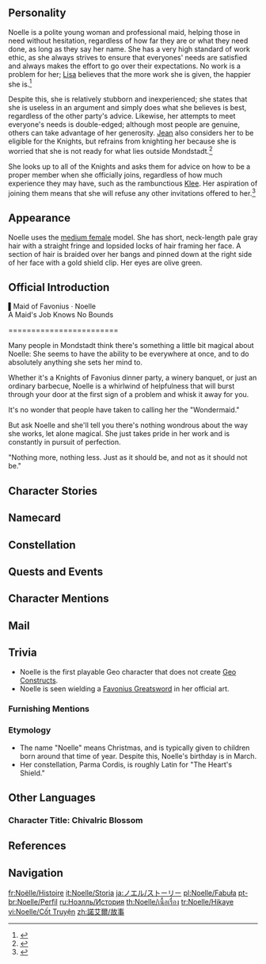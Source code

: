 {{CharacterTabs}}
{{Quote|Like most of Mondstadt's young people, Noelle always dreamed of being a knight of Favonius when she grew up.<br />She may not have what it takes to be a knight just yet, but she is learning. Working as a maid at the Knights' headquarters, she is constantly taking notes on what constitutes knightly speech, knightly conduct, and knightly customs.<br />She holds firm to her belief that one day she will join their ranks &mdash; she just needs to keep trying her hardest at everything she does.|Description from the Official Website<ref>Official Genshin Impact Website: [https://genshin.hoyoverse.com/en/character/mondstadt?char=10 Noelle]</ref>}}

==Personality==
{{Quote|A maid who faithfully serves the Knights of Favonius. She dreams of joining their ranks someday.|In-game character attributes and profile page text}}

Noelle is a polite young woman and professional maid, helping those in need without hesitation, regardless of how far they are or what they need done, as long as they say her name. She has a very high standard of work ethic, as she always strives to ensure that everyones' needs are satisfied and always makes the effort to go over their expectations. No work is a problem for her; [[Lisa]] believes that the more work she is given, the happier she is.<ref>{{Ref/VO|Lisa|About Noelle}}</ref>

Despite this, she is relatively stubborn and inexperienced; she states that she is useless in an argument and simply does what she believes is best, regardless of the other party's advice. Likewise, her attempts to meet everyone's needs is double-edged; although most people are genuine, others can take advantage of her generosity. [[Jean]] also considers her to be eligible for the Knights, but refrains from knighting her because she is worried that she is not ready for what lies outside Mondstadt.<ref>{{Ref/VO|Jean|About Noelle}}</ref>

She looks up to all of the Knights and asks them for advice on how to be a proper member when she officially joins, regardless of how much experience they may have, such as the rambunctious [[Klee]]. Her aspiration of joining them means that she will refuse any other invitations offered to her.<ref>{{Ref/VO|Bennett|About Noelle}}</ref>

==Appearance==
{{See also|Armored Rose}}
<!-- Keep appearance section short and concise. Limit to 3-4 sentences. Outfits should be described on the outfit pages. -->
Noelle uses the [[:Category:Medium Female Characters|medium female]] model. She has short, neck-length pale gray hair with a straight fringe and lopsided locks of hair framing her face. A section of hair is braided over her bangs and pinned down at the right side of her face with a gold shield clip. Her eyes are olive green.

==Official Introduction==
{{Official Introduction
|title = A Maid's Job Knows No Bounds
|link = https://www.facebook.com/Genshinimpact/posts/636966840486843
|character = Noelle}}
{{Quote|[[Jean]]'s job is definitely the most stressful. But Noelle's is by far the busiest.|[[Kaeya]], who in contrast to both Jean and Noelle seems quite the man of leisure}}
▌Maid of Favonius · Noelle<br />
A Maid's Job Knows No Bounds

<nowiki>========================</nowiki>

Many people in Mondstadt think there's something a little bit magical about Noelle: She seems to have the ability to be everywhere at once, and to do absolutely anything she sets her mind to.

Whether it's a Knights of Favonius dinner party, a winery banquet, or just an ordinary barbecue, Noelle is a whirlwind of helpfulness that will burst through your door at the first sign of a problem and whisk it away for you.

It's no wonder that people have taken to calling her the "Wondermaid."

But ask Noelle and she'll tell you there's nothing wondrous about the way she works, let alone magical. She just takes pride in her work and is constantly in pursuit of perfection.

"Nothing more, nothing less. Just as it should be, and not as it should not be."

==Character Stories==
{{Character Story
|title1        = Character Details
|text1         = <p>Noelle has much greater dreams and ambitions than other maids in the [[Knights of Favonius]].</p><p>Like anyone else in this city protected by the Knights of Favonius, she too dreams of donning the honored armor.</p><p>Even if her skills are not enough to pass the rigorous selection trials, she still wishes to observe and learn from them every chance she gets.</p><p>Aside from her training, she enjoys her current life, helping everyone in need.</p><p>"You can leave absolutely anything to me!"</p><p>That's her signature line. If there's anything that you need, Noelle is glad to be of aid.</p>
|mention1      = 

|title2        = Character Story 1
|friendship2   = 2
|text2         = <p>Noelle is "the maid of all maids" to many.</p><p>Such people also tend to say this of her: "She's everywhere."</p><p>For example, there was a child who once tried to get a plate during a banquet, but found that there was no way to open the cabinet without all the plates falling out...</p><p>"Noelle!!!!!!"</p><p>All the child needed to do was scream, and Noelle appeared. She put the cabinet down on its back, took a plate out, and handed it to the child, reminding him not to have cold drinks immediately after having barbecue. Then she righted the cabinet, cleaned up other plates, and then put them back in order.</p><p>Noelle's ability to be everywhere all at once is something miraculous to many.</p><p>However, the job of a maid is no myth or legend. Noelle only does her job to the letter.</p><p>"No more, no less. As it should be, not as it should not be."</p><p>Noelle doesn't think herself special, only that she thinks too much at times.</p>
|mention2      = 

|title3        = Character Story 2
|friendship3   = 3
|text3         = <p>Noelle is always eager to help, sometimes excessively so.</p><p>If you were to ask her how to build a campfire as she passed by, she would not only stop and build the campfire for you, she would also put up the grill racks, season the food, cook it for you, taste it herself to make sure it's done, and remind you to put out the fire when you've finished so as not to burn the forest down. Then she would get back to whatever she had been doing beforehand.</p><p>Of course, most people don't mind at all that she regularly goes the extra mile. But it can sometimes produce unexpected results...</p><p>For example, a [[Landa|merchant]] from [[Snezhnaya]] once came to Mondstadt, ostensibly wishing to get into the winery business. In truth, he had an evil plot to ruin the land, destroy the winery business in Mondstadt altogether and then seize the market with wines from Snezhnaya.</p><p>He disguised himself as an honest merchant with his family on a business trip to Mondstadt. Naturally, with them being visitors from afar, Noelle gave them a warm reception.</p><p>Initially, the merchant was delighted with Noelle's hospitality; it was a cut above the crude etiquette he had come to expect from most peasants in Mondstadt. However, after a while he began to feel that something was amiss.</p><p>Noelle seemed to be able to read his mind: She correctly guessed his schedule, cooked his family's favorite Snezhnayan dishes for them each day, and even knew that [[Tia|his daughter]] liked to go to bed hugging a ragdoll, presenting her with a hand-made doll she had sewn together herself.</p><p>This spooked the merchant, and made him hesitant to execute the next phase of his plan. Noelle's warm smile now chilled the merchant to the bone. What else did she know, and what was she really planning?</p><p>In the end, the merchant fled Mondstadt with his family.</p><p>Noelle was upset for a few days, thinking she had somehow insulted her guests. Little did she know that all of Mondstadt was indebted to her for taking her job so seriously.</p>
|mention3      = Landa,Tia

|title4        = Character Story 3
|friendship4   = 4
|quest4        = Song of the Dragon and Freedom
|text4         = <p>Most of the time, Noelle's reliability provides a comforting presence, but there are always exceptions.</p><p>Once, she learned that an adventurer was trapped on [[Dragonspine]], so she decided to mount a rescue by herself.</p><p>The snowstorm that day was terribly fierce, wiping out any tracks left by humans as soon as they were made. It was impossible to find a safe route to proceed, to say nothing of saving the adventurer amidst the snow.</p><p>However, Noelle persisted on searching for the adventurer and eventually found him inside a cave, suffering from severe hypothermia.</p><p>At the time, her coat was completely soaked, and the water inside her bottle had turned to ice. Thirsty and hungry, Noelle still managed to carry the adventurer down on her back.</p><p>The adventurer was saved, but Noelle, having over-exerted herself, laid in bed for three days straight, suffering from a high fever. Everyone in the Knights of Favonius barely slept out of concern for her during that period. Fortunately, Noelle recovered.</p><p>It was not the first or second time that something similar had happened, and everyone was deeply worried for Noelle.</p><p>In order to prevent Noelle from putting herself in harm's way again, [[Jean]] had to invent some safe jobs to keep Noelle busy. If something were to happen, then [[Kaeya]] would have to save the day.</p><p>During the Stormterror threat, Noelle was also eager to resolve the threat at its source. However, Kaeya managed to arrange quite a few "urgent matters" for her to attend to inside the city until it was all over.</p>
|mention4      = Kaeya,Jean

|title5        = Character Story 4
|friendship5   = 5
|text5         = <p>Noelle's petite form does a good job of hiding her great strength.</p><p>This does not just refer to her resoluteness or her indomitable spirit, but also her physical strength.</p><p>Once, [[Lisa]] accidentally dropped her experimental apparatus under her bookshelf and troubled over whether she could remain decent while bending over to retrieve it. Noelle made it over in the nick of time, lifting the full bookshelf with only one hand &mdash; and not a single book fell out between her hefting it and putting it down.</p><p>There was another incident in which several cargo-bearing carts were attacked by [[Pyro Slimes]] as they tried to pass through Mondstadt's side gate. As the owners were all in a panic, it was Noelle again who came to the rescue &mdash; hurling the carts &mdash; cargo and all, into the [[Cider Lake]], before leaping into the water herself and retrieving every last item.</p><p>Rumor has it that when Noelle was studying the blade, she nearly sent [[Wagner]] &mdash; who prided himself in his forging skills &mdash; into despairing seclusion.</p><p>In all, he forged over ten different swords with different alloy compositions for Noelle, but all would lose their edge after a few uses.</p><p>At first, Wagner thought Noelle unskilled, but eventually found that the problem was more foundational: the swords just weren't strong enough.</p><p>Putting his reputation on the line, Wagner finally made Noelle a sturdy and heavy [[claymore]] that was further reinforced by her affinity for [[Geo]]. Only then was her weapon issue (barely) solved.</p><p>But don't worry, Noelle won't use her superhuman strength unless the situation calls for it, as she is a pacifist at heart.</p><p>They say, however, that the very day Noelle received her [[Favonius Greatsword|custom-made claymore]], she was set upon by a pair of drunken [[Treasure Hoarders]] in [[Drunkard Gorge]], who thought her a harmless lamb...</p><p>Let's just hope that no one else will ever be so unlucky.</p>
|mention5      = Lisa,Wagner

|title6        = Character Story 5
|friendship6   = 6
|text6         = <p>Noelle's greatest enemy, curiously, is not a person, but [[Ludi Harpastum]] itself.</p><p>During Ludi Harpastum, long tables arranged in a circular shape and filled with all kinds of food will be set up in the plaza before the [[Favonius Cathedral|Cathedral]] for everyone to enjoy.</p><p>The food is usually prepared by volunteers who can cook. During this time, Noelle, who always holds herself to a high standard, joins the volunteers in continuously cooking and serving food.</p><p>It's not really any additional work; what's difficult is that she insists on tasting every dish to make sure they are up to standard.</p><p>The crispy [[Moon Pie]]s; the sizzling Mondstadt Pork Chops; the towering [["Pile 'Em Up"|Pile 'Em Ups]] &mdash; all the fried and barbecued foods, equal parts delicious and fatty, are customary at the festival.</p><p>The smiles on people's faces make Noelle truly happy. What makes her less so is seeing her bulging belly. She can't help but let out a sigh.</p><p>For the entire month following the festival, Noelle will volunteer for the Knights of Favonius' city night patrol.</p><p>The festival may be over, but her battle is only beginning.</p>
|mention6      = 

|title7        = "Warning of Roses"
|friendship7   = 4
|text7         = <p>The maids of the Knights have many "red lines" that are not to be crossed, and one of these is that "the personal information of the Knights must be kept in strict confidence."</p><p>This does not only require restricting outsider access to such information &mdash; this restriction also applies to other members of the Knights.</p><p>For example, what Jean keeps in her private quarters, the contents of [[Amber]]'s Baron Bunny, the number of special eye patches that Kaeya owns, the number of [[Klee]]'s hidden bomb caches... These things are all top secret.</p><p>To avoid leaking such information, Noelle used red cloth to make a great many roses &mdash; in Mondstadt, this flower means "my lips are sealed."</p><p>She specially wove one such rose into her gauntlet as an ever-present reminder to herself.</p><p>Revealing secrets would be a major dereliction of duty for a maid, and those who aspire to be knights cannot afford such errors.</p><p>So you can forget about probing Noelle for any secrets. She won't tell.</p>
|mention7      = Amber,Jean,Kaeya,Klee

|title8        = Vision
|friendship8   = 6
|text8         = <p>Noelle did once wish to fulfill her dream before its time. Some years ago, after failing her seventh selection test, which was really a foregone conclusion, she felt somewhat discouraged.</p><p>The etiquette, swordsmanship, the lines she had memorized... had they all gone to waste? She remembered all the strong points of every official knight, but who would remember the hard work of a failure like her?</p><p>She had never stopped aspiring to become a Knight of Favonius, but her exhausted body wouldn't let her get back on her feet like she normally would. She felt like someone who had spent days and nights traveling through an icy tundra.</p><p>At that moment, the main gate of the Knights Headquarters were flung upon, and out walked Acting Grand Master Jean, who had just been in charge of the selection process.</p><p>Without a thought, Noelle gave a precise knight's salute.</p><p>Immediately, she knew that this was too abrupt a thing to do, and wondered what Jean might think of her.</p><p>But just as she was wishing that there was some hole she might crawl into to flee, Jean stopped in her own tracks and returned the salute.</p><p>After a moment's surprise, Noelle gave a strained smile, clumsy but pure.</p><p>This was a lucky day that she would always remember, for she would receive recognition from two all-important sources this day: once from Jean, and the other from the gods.</p><p>Her hard work had been remembered after all.</p><p>From that day forward, [[Vision]] in hand, Noelle reaffirmed her belief that she would one day be able to don that armor. That she would be gentle and reliable &mdash; and yes, everywhere at once too.</p>
|mention8      = Jean
}}

==Namecard==
{{Namecard|Noelle: Protector}}

==Constellation==
{{Constellation Lore|Parma Cordis}}

==Quests and Events==
{{Quests and Events
|Dream of Wind and Flowers = cutscene
}}

==Character Mentions==
{{Character Mentions|alias="Wondermaid"}}

==Mail==
{{Mails by Category List|Noelle Mails|noheader=1}}

==Trivia==
* Noelle is the first playable Geo character that does not create [[Geo Constructs]].
* Noelle is seen wielding a [[Favonius Greatsword]] in her official art.

===Furnishing Mentions===
{{Character Furnishing Mentions}}

===Etymology===
* The name "Noelle" means Christmas, and is typically given to children born around that time of year. Despite this, Noelle's birthday is in March.
* Her constellation, Parma Cordis, is roughly Latin for "The Heart's Shield."

==Other Languages==
===Character Title: Chivalric Blossom===
{{Other Languages
|en      = Chivalric Blossom
|zhs     = 未授勋之花
|zhs_rm  = Wèi Shòuxūn zhī Huā
|zht     = 未授勛之花
|zht_rm  = Wèi Shòuxūn zhī Huā
|zh_tl   = Unmedaled Flower
|ja      = 騎士道の花咲
|ja_rm   = Kishidou no Hanasaki{{Assumed}}
|ja_tl   = Chivalric Blossom
|ko      = 수여받지 못한 꽃
|ko_rm   = Suyeobatjji Motan Kkot
|ko_tl   = Flowers Not Granted
|es      = La Heroína no Reconocida
|es_tl   = The Unrecognized Heroine
|fr      = Fleur chevaleresque
|fr_tl   = Chivalric Flower
|ru      = Нераспустившийся цветок
|ru_tl   = Budding Flower
|th      = ดอกไม้ที่หาญกล้า
|th_rm   = 
|th_tl   = 
|vi      = Đóa Hoa Chưa Vinh Danh
|vi_tl   = The Unhonored Flower
|de      = Knospe des Rittertums
|de_tl   = Burgeon of Knighthood
|id      = Chivalric Blossom
|pt      = Flor da Cavalaria
|pt_tl   = 
|tr      = Şövalye Çiçeği
|tr_tl   = 
|it      = Fiore cavalleresco
|it_tl   = Chivalric Flower
}}

==References==
{{Reflist|2}}

==Navigation==
{{Character Navbox|link type=lore}}

[[fr:Noëlle/Histoire]]
[[it:Noelle/Storia]]
[[ja:ノエル/ストーリー]]
[[pl:Noelle/Fabuła]]
[[pt-br:Noelle/Perfil]]
[[ru:Ноэлль/История]]
[[th:Noelle/เนื้อเรื่อง]]
[[tr:Noelle/Hikaye]]
[[vi:Noelle/Cốt Truyện]]
[[zh:諾艾爾/故事]]